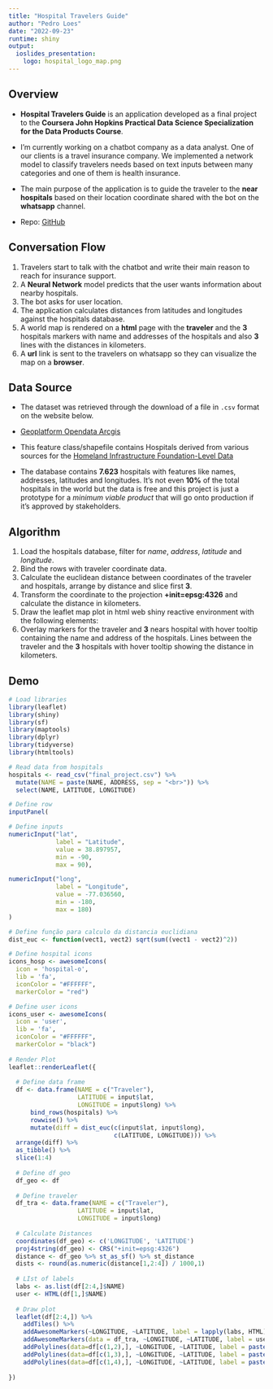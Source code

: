 ```yaml
---
title: "Hospital Travelers Guide"
author: "Pedro Loes"
date: "2022-09-23"
runtime: shiny
output: 
  ioslides_presentation:
    logo: hospital_logo_map.png
---
```


## Overview

* __Hospital Travelers Guide__ is an application developed as a final project to the __Coursera John Hopkins Practical Data Science Specialization for the Data Products Course__.

* I'm currently working on a chatbot company as a data analyst. One of our clients is a travel insurance company. We implemented a network model to classify travelers needs based on text inputs between many categories and one of them is health insurance.

* The main purpose of the application is to guide the traveler to the __near hospitals__ based on their location coordinate shared with the bot on the __whatsapp__ channel.

* Repo: [GitHub](https://github.com/Protospi/Hospital-Travelers-Guide)

## Conversation Flow

1. Travelers start to talk with the chatbot and write their main reason to reach for insurance support.
2. A __Neural Network__ model predicts that the user wants information about nearby hospitals.
3. The bot asks for user location.
4. The application calculates distances from latitudes and longitudes against the hospitals database.
5. A world map is rendered on a __html__ page with the __traveler__ and the __3__ hospitals markers with name and addresses of the hospitals and also __3__ lines with the distances in kilometers.
6. A __url__ link is sent to the travelers on whatsapp so they can visualize the map on a __browser__.

## Data Source

* The dataset was retrieved through the download of a file in `.csv` format on the website below.

* [Geoplatform Opendata Arcgis](https://hifld-geoplatform.opendata.arcgis.com/datasets/6ac5e325468c4cb9b905f1728d6fbf0f_0/explore?location=36.946719%2C64.325615%2C4.00)

* This feature class/shapefile contains Hospitals derived from various sources for the [Homeland Infrastructure Foundation-Level Data](https://gii.dhs.gov/HIFLD)
  
* The database contains __7.623__ hospitals with features like names, addresses, latitudes and longitudes. It's not even __10%__ of the total hospitals in the world but the data is free and this project is just a prototype for a _minimum viable product_ that will go onto production if it's approved by stakeholders.

## Algorithm

1. Load the hospitals database, filter for _name_, _address_, _latitude_ and _longitude_.
2. Bind the rows with traveler coordinate data.
3. Calculate the euclidean distance between coordinates of the traveler and hospitals, arrange by distance and slice first __3__.
4. Transform the coordinate to the projection __+init=epsg:4326__ and calculate the distance in kilometers.
5. Draw the leaflet map plot in html web shiny reactive environment with the following elements:
6. Overlay markers for the traveler and __3__ nears hospital with hover tooltip containing the name and address of the hospitals. Lines between the traveler and the __3__ hospitals with hover tooltip showing the distance in kilometers. 

## Demo


```r

# Load libraries
library(leaflet)
library(shiny)
library(sf)
library(maptools)
library(dplyr)
library(tidyverse)
library(htmltools)

# Read data from hospitals
hospitals <- read_csv("final_project.csv") %>% 
  mutate(NAME = paste(NAME, ADDRESS, sep = "<br>")) %>% 
  select(NAME, LATITUDE, LONGITUDE)

# Define row
inputPanel(

# Define inputs
numericInput("lat",
             label = "Latitude",
             value = 38.897957,
             min = -90,
             max = 90),

numericInput("long",
             label = "Longitude",
             value = -77.036560,
             min = -180,
             max = 180)
)

# Define função para calculo da distancia euclidiana
dist_euc <- function(vect1, vect2) sqrt(sum((vect1 - vect2)^2))

# Define hospital icons
icons_hosp <- awesomeIcons(
  icon = 'hospital-o',
  lib = 'fa',
  iconColor = "#FFFFFF",
  markerColor = "red")

# Define user icons
icons_user <- awesomeIcons(
  icon = 'user',
  lib = 'fa',
  iconColor = "#FFFFFF",
  markerColor = "black")
  
# Render Plot
leaflet::renderLeaflet({
  
  # Define data frame
  df <- data.frame(NAME = c("Traveler"),
                   LATITUDE = input$lat,
                   LONGITUDE = input$long) %>% 
      bind_rows(hospitals) %>% 
      rowwise() %>%
      mutate(diff = dist_euc(c(input$lat, input$long),
                             c(LATITUDE, LONGITUDE))) %>% 
  arrange(diff) %>% 
  as_tibble() %>% 
  slice(1:4) 
  
  # Define df geo
  df_geo <- df
  
  # Define traveler
  df_tra <- data.frame(NAME = c("Traveler"),
                   LATITUDE = input$lat,
                   LONGITUDE = input$long)
  
  # Calculate Distances
  coordinates(df_geo) <- c('LONGITUDE', 'LATITUDE')
  proj4string(df_geo) <- CRS("+init=epsg:4326")
  distance <- df_geo %>% st_as_sf() %>% st_distance 
  dists <- round(as.numeric(distance[1,2:4]) / 1000,1)
  
  # LIst of labels
  labs <- as.list(df[2:4,]$NAME)
  user <- HTML(df[1,]$NAME)
  
  # Draw plot
  leaflet(df[2:4,]) %>% 
    addTiles() %>%
    addAwesomeMarkers(~LONGITUDE, ~LATITUDE, label = lapply(labs, HTML), icon = icons_hosp) %>% 
    addAwesomeMarkers(data = df_tra, ~LONGITUDE, ~LATITUDE, label = user, icon = icons_user) %>% 
    addPolylines(data=df[c(1,2),], ~LONGITUDE, ~LATITUDE, label = paste0("Distance: ", dists[1], " km"))%>% 
    addPolylines(data=df[c(1,3),], ~LONGITUDE, ~LATITUDE, label = paste0("Distance: ", dists[2], " km"))%>% 
    addPolylines(data=df[c(1,4),], ~LONGITUDE, ~LATITUDE, label = paste0("Distance: ", dists[3], " km"))
  
})

```
